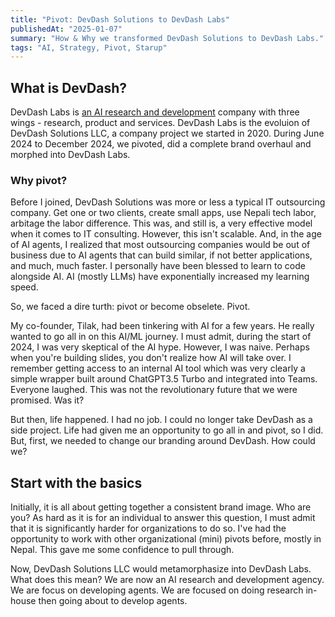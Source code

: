 ```yaml
---
title: "Pivot: DevDash Solutions to DevDash Labs"
publishedAt: "2025-01-07"
summary: "How & Why we transformed DevDash Solutions to DevDash Labs."
tags: "AI, Strategy, Pivot, Starup"
---
```


## What is DevDash?
DevDash Labs is [an AI research and development](https://devdashlabs.com) company with three wings - research, product and services. DevDash Labs is the evoluion of DevDash Solutions LLC, a company project we started in 2020. During June 2024 to December 2024, we pivoted, did a complete brand overhaul and morphed into DevDash Labs. 

### Why pivot?
Before I joined, DevDash Solutions was more or less a typical IT outsourcing company. Get one or two clients, create small apps, use Nepali tech labor, arbitage the labor difference. This was, and still is, a very effective model when it comes to IT consulting. However, this isn't scalable. And, in the age of AI agents, I realized that most outsourcing companies would be out of business due to AI agents that can build similar, if not better applications, and much, much faster. I personally have been blessed to learn to code alongside AI. AI (mostly LLMs) have exponentially increased my learning speed. 

So, we faced a dire turth: pivot or become obselete. Pivot.

My co-founder, Tilak, had been tinkering with AI for a few years. He really wanted to go all in on this AI/ML journey. I must admit, during the start of 2024, I was very skeptical of the AI hype. However, I was naive. Perhaps when you're building slides, you don't realize how AI will take over. I remember getting access to an internal AI tool which was very clearly a simple wrapper built around ChatGPT3.5 Turbo and integrated into Teams. Everyone laughed. This was not the revolutionary future that we were promised. Was it? 

But then, life happened. I had no job. I could no longer take DevDash as a side project. Life had given me an opportunity to go all in and pivot, so I did. But, first, we needed to change our branding around DevDash. How could we? 

## Start with the basics
Initially, it is all about getting together a consistent brand image. Who are you? As hard as it is for an individual to answer this question, I must admit that it is significantly harder for organizations to do so. I've had the opportunity to work with other organizational (mini) pivots before, mostly in Nepal. This gave me some confidence to pull through. 

Now, DevDash Solutions LLC would metamorphasize into DevDash Labs. What does this mean? We are now an AI research and development agency. We are focus on developing agents. We are focused on doing research in-house then going about to develop agents. 